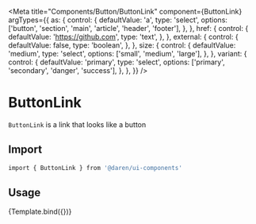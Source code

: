 
<Meta
  title="Components/Button/ButtonLink"
  component={ButtonLink}
  argTypes={{
    as: {
      control: {
        defaultValue: 'a',
        type: 'select',
        options: ['button', 'section', 'main', 'article', 'header', 'footer'],
      },
    },
    href: {
      control: {
        defaultValue: 'https://github.com',
        type: 'text',
      },
    },
    external: {
      control: {
        defaultValue: false,
        type: 'boolean',
      },
    },
    size: {
      control: {
        defaultValue: 'medium',
        type: 'select',
        options: ['small', 'medium', 'large'],
      },
    },
    variant: {
      control: {
        defaultValue: 'primary',
        type: 'select',
        options: ['primary', 'secondary', 'danger', 'success'],
      },
    },
  }}
/>


# ButtonLink

`ButtonLink` is a link that looks like a button

<Actions packageName="button" />

## Import

```bash
import { ButtonLink } from '@daren/ui-components'
```

## Usage

<Canvas>
  <Story name="usage">{Template.bind({})}</Story>
</Canvas>

<ArgsTable story="usage" />
